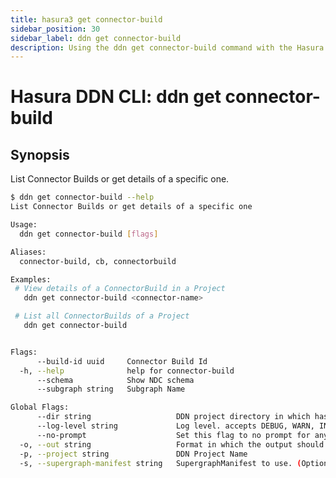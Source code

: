 ```yaml
---
title: hasura3 get connector-build
sidebar_position: 30
sidebar_label: ddn get connector-build
description: Using the ddn get connector-build command with the Hasura CLI
---
```


# Hasura DDN CLI: ddn get connector-build 

## Synopsis
List Connector Builds or get details of a specific one.

```bash
$ ddn get connector-build --help
List Connector Builds or get details of a specific one

Usage:
  ddn get connector-build [flags]

Aliases:
  connector-build, cb, connectorbuild

Examples:
 # View details of a ConnectorBuild in a Project
   ddn get connector-build <connector-name>

 # List all ConnectorBuilds of a Project
   ddn get connector-build


Flags:
      --build-id uuid     Connector Build Id
  -h, --help              help for connector-build
      --schema            Show NDC schema
      --subgraph string   Subgraph Name

Global Flags:
      --dir string                   DDN project directory in which hasura.yaml is present (default ".")
      --log-level string             Log level. accepts DEBUG, WARN, INFO, ERROR, FATAL (default "INFO")
      --no-prompt                    Set this flag to no prompt for anything, the command fails if any input is missing
  -o, --out string                   Format in which the output should be printed, accepts table, json and yaml (default "table")
  -p, --project string               DDN Project Name
  -s, --supergraph-manifest string   SupergraphManifest to use. (Optional. DefaultSupergraphManifest used  if not provided)
```

